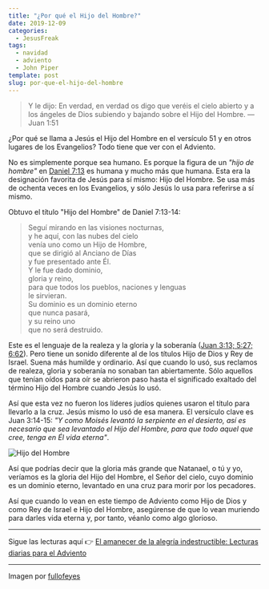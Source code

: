 ```yaml
---
title: "¿Por qué el Hijo del Hombre?"
date: 2019-12-09
categories:
  - JesusFreak
tags:
  - navidad
  - adviento
  - John Piper
template: post
slug: por-que-el-hijo-del-hombre
---
```


> Y le dijo: En verdad, en verdad os digo que veréis el cielo abierto y a los ángeles de Dios subiendo y bajando sobre el Hijo del Hombre. — Juan 1:51

¿Por qué se llama a Jesús el Hijo del Hombre en el versículo 51 y en otros lugares de los Evangelios? Todo tiene que ver con el Adviento.

No es simplemente porque sea humano. Es porque la figura de un _"hijo de hombre"_ en [Daniel 7:13](https://www.biblegateway.com/passage/?search=Daniel+7%3A13&version=LBLA) es humana y mucho más que humana. Esta era la designación favorita de Jesús para sí mismo: Hijo del Hombre. Se usa más de ochenta veces en los Evangelios, y sólo Jesús lo usa para referirse a sí mismo.

Obtuvo el título "Hijo del Hombre" de Daniel 7:13-14:

> Seguí mirando en las visiones nocturnas,<br />
> y he aquí, con las nubes del cielo<br />
> venía uno como un Hijo de Hombre,<br />
> que se dirigió al Anciano de Días<br />
> y fue presentado ante Él.<br />
> Y le fue dado dominio,<br />
> gloria y reino,<br />
> para que todos los pueblos, naciones y lenguas<br />
> le sirvieran.<br />
> Su dominio es un dominio eterno<br />
> que nunca pasará,<br />
> y su reino uno<br />
> que no será destruido.<br />

Este es el lenguaje de la realeza y la gloria y la soberanía ([Juan 3:13; 5:27; 6:62](https://www.biblegateway.com/passage/?search=Juan+3%3A13%3B+5%3A27%3B+6%3A62&version=LBLA)). Pero tiene un sonido diferente al de los títulos Hijo de Dios y Rey de Israel. Suena más humilde y ordinario. Así que cuando lo usó, sus reclamos de realeza, gloria y soberanía no sonaban tan abiertamente. Sólo aquellos que tenían oídos para oír se abrieron paso hasta el significado exaltado del término Hijo del Hombre cuando Jesús lo usó.

Así que esta vez no fueron los líderes judíos quienes usaron el título para llevarlo a la cruz. Jesús mismo lo usó de esa manera. El versículo clave es Juan 3:14-15: _"Y como Moisés levantó la serpiente en el desierto, así es necesario que sea levantado el Hijo del Hombre, para que todo aquel que cree, tenga en Él vida eterna"_.

![Hijo del Hombre](https://i.imgur.com/1DUDi4c.jpg)

Así que podrías decir que la gloria más grande que Natanael, o tú y yo, veríamos es la gloria del Hijo del Hombre, el Señor del cielo, cuyo dominio es un dominio eterno, levantado en una cruz para morir por los pecadores.

Así que cuando lo vean en este tiempo de Adviento como Hijo de Dios y como Rey de Israel e Hijo del Hombre, asegúrense de que lo vean muriendo para darles vida eterna y, por tanto, véanlo como algo glorioso.

---

Sigue las lecturas aquí 👉 [El amanecer de la alegría indestructible: Lecturas diarias para el Adviento](/blog/el-amanecer-de-una-alegria-indestructible)

---

Imagen por [fullofeyes](https://www.fullofeyes.com/project/john-151/)
